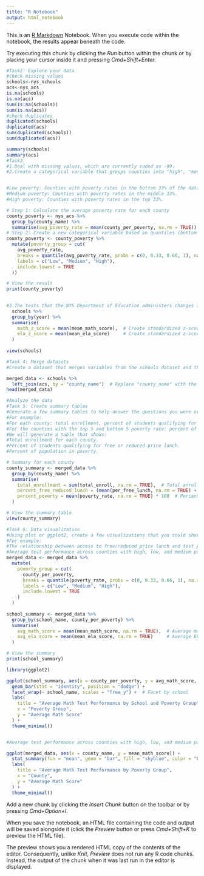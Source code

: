```yaml
---
title: "R Notebook"
output: html_notebook
---
```


This is an [R Markdown](http://rmarkdown.rstudio.com) Notebook. When you execute code within the notebook, the results appear beneath the code. 

Try executing this chunk by clicking the *Run* button within the chunk or by placing your cursor inside it and pressing *Cmd+Shift+Enter*. 

```r
#Task2: Explore your data
#check missing values
schools<-nys_schools
acs<-nys_acs
is.na(schools)
is.na(acs)
sum(is.na(schools))
sum(is.na(acs))
#check duplicates
duplicated(schools)
duplicated(acs)
sum(duplicated(schools))
sum(duplicated(acs))

summary(schools)
summary(acs)
#Task3:
#1.Deal with missing values, which are currently coded as -99.
#2.Create a categorical variable that groups counties into "high", "medium", and "low" poverty groups. Decide how you want to split up the groups and briefly explain your decision.


#Low poverty: Counties with poverty rates in the bottom 33% of the data.
#Medium poverty: Counties with poverty rates in the middle 33%.
#High poverty: Counties with poverty rates in the top 33%.

# Step 1: Calculate the average poverty rate for each county
county_poverty <- nys_acs %>%
  group_by(county_name) %>%
  summarise(avg_poverty_rate = mean(county_per_poverty, na.rm = TRUE))
# Step 2: Create a new categorical variable based on quantiles (bottom 33%, middle 33%, top 33%)
county_poverty <- county_poverty %>%
  mutate(poverty_group = cut(
    avg_poverty_rate,
    breaks = quantile(avg_poverty_rate, probs = c(0, 0.33, 0.66, 1), na.rm = TRUE),
    labels = c("Low", "Medium", "High"),
    include.lowest = TRUE
  ))

# View the result
print(county_poverty)

  
#3.The tests that the NYS Department of Education administers changes from time to time, so scale scores are not directly comparable year-to-year. Create a new variable that is the standardized z-score for math and English Language Arts (ELA) for each year (hint: group by year and use the scale() function)
  schools %>%
  group_by(year) %>%
  summarise(
    math_z_score = mean(mean_math_score),  # Create standardized z-scores for math
    ela_z_score = mean(mean_ela_score)     # Create standardized z-scores for ELA
  ) 
  
view(schools)

#Task 4: Merge datasets
#Create a dataset that merges variables from the schools dataset and the ACS dataset. Remember that you have learned multiple approaches on how to do this, and that you will have to decide how to combine the two data sets.

merged_data <- schools %>%
  left_join(acs, by = "county_name")  # Replace "county_name" with the correct column name if different
head(merged_data)

```


```r
#Analyze the data
#Task 5: Create summary tables
#Generate a few summary tables to help answer the questions you were originally asked.
#For example:
#For each county: total enrollment, percent of students qualifying for free or reduced price lunch, and percent of population in poverty.
#For the counties with the top 5 and bottom 5 poverty rate: percent of population in poverty, percent of students qualifying for free or reduced price lunch, mean reading score, and mean math score.
#We will generate a table that shows:
#Total enrollment for each county.
#Percent of students qualifying for free or reduced price lunch.
#Percent of population in poverty.

# Summary for each county
county_summary <- merged_data %>%
  group_by(county_name) %>%
  summarise(
    total_enrollment = sum(total_enroll, na.rm = TRUE),  # Total enrollment
    percent_free_reduced_lunch = (mean(per_free_lunch, na.rm = TRUE) + mean(per_reduced_lunch, na.rm = TRUE)) * 100,  # Combined percent of students on free/reduced lunch
    percent_poverty = mean(poverty_rate, na.rm = TRUE) * 100  # Percent of population in poverty
  )

# View the summary table
view(county_summary)

#Task 6: Data visualization
#Using plot or ggplot2, create a few visualizations that you could share with your department.
#For example:
#The relationship between access to free/reduced price lunch and test performance, at the school level.
#Average test performance across counties with high, low, and medium poverty.
merged_data <- merged_data %>%
  mutate(
    poverty_group = cut(
      county_per_poverty,
      breaks = quantile(poverty_rate, probs = c(0, 0.33, 0.66, 1), na.rm = TRUE),
      labels = c("Low", "Medium", "High"),
      include.lowest = TRUE
    )
  )
 
school_summary <- merged_data %>%
  group_by(school_name, county_per_poverty) %>%
  summarise(
    avg_math_score = mean(mean_math_score, na.rm = TRUE),  # Average math score
    avg_ela_score = mean(mean_ela_score, na.rm = TRUE)     # Average ELA score
  )

# View the summary
print(school_summary)

library(ggplot2)

ggplot(school_summary, aes(x = county_per_poverty, y = avg_math_score, fill = school_name)) +
  geom_bar(stat = "identity", position = "dodge") +
  facet_wrap(~ school_name, scales = "free_y") +  # Facet by school
  labs(
    title = "Average Math Test Performance by School and Poverty Group",
    x = "Poverty Group",
    y = "Average Math Score"
  ) +
  theme_minimal()


#Average test performance across counties with high, low, and medium poverty.

ggplot(merged_data, aes(x = county_name, y = mean_math_score)) +
  stat_summary(fun = "mean", geom = "bar", fill = "skyblue", color = "black", width = 0.6) +
  labs(
    title = "Average Math Test Performance by Poverty Group",
    x = "County",
    y = "Average Math Score"
  ) +
  theme_minimal()

```




Add a new chunk by clicking the *Insert Chunk* button on the toolbar or by pressing *Cmd+Option+I*.

When you save the notebook, an HTML file containing the code and output will be saved alongside it (click the *Preview* button or press *Cmd+Shift+K* to preview the HTML file). 

The preview shows you a rendered HTML copy of the contents of the editor. Consequently, unlike *Knit*, *Preview* does not run any R code chunks. Instead, the output of the chunk when it was last run in the editor is displayed.

